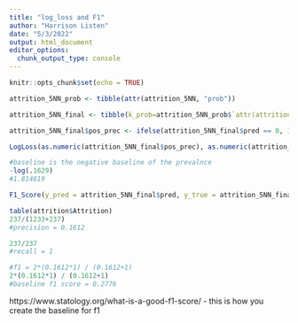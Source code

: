 ```yaml
---
title: "log_loss and F1"
author: "Harrison Listen"
date: "5/3/2022"
output: html_document
editor_options: 
  chunk_output_type: console
---
```


```r
knitr::opts_chunk$set(echo = TRUE)
```

```r
attrition_5NN_prob <- tibble(attr(attrition_5NN, "prob"))

attrition_5NN_final <- tibble(k_prob=attrition_5NN_prob$`attr(attrition_5NN, "prob")`,pred=attrition_5NN,target=attrition_normalize_1h_tune$Attrition_Yes)

attrition_5NN_final$pos_prec <- ifelse(attrition_5NN_final$pred == 0, 1-attrition_5NN_final$k_prob, attrition_5NN_final$k_prob)

LogLoss(as.numeric(attrition_5NN_final$pos_prec), as.numeric(attrition_5NN_final$target))

#baseline is the negative baseline of the prevalnce
-log(.1629)
#1.814619

F1_Score(y_pred = attrition_5NN_final$pred, y_true = attrition_5NN_final$target, positive = "1")

table(attrition$Attrition)
237/(1233+237)
#precision = 0.1612

237/237
#recall = 1

#f1 = 2*(0.1612*1) / (0.1612+1)
2*(0.1612*1) / (0.1612+1)
#baseline f1 score = 0.2776
```
https://www.statology.org/what-is-a-good-f1-score/
- this is how you create the baseline for f1